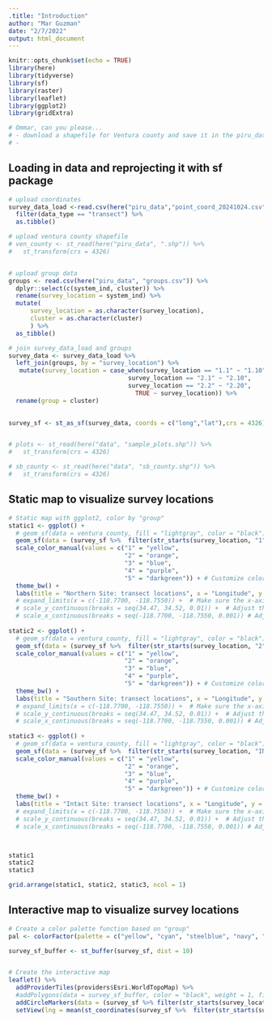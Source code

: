 ```yaml
---
.title: "Introduction"
author: "Mar Guzman"
date: "2/7/2022"
output: html_document
---
```


```r
knitr::opts_chunk$set(echo = TRUE)
library(here)
library(tidyverse)
library(sf)
library(raster)
library(leaflet)
library(ggplot2)
library(gridExtra)
```

```r

# Ommar, can you please...
# - download a shapefile for Ventura county and save it in the piru_data folder
# -  

```

## Loading in data and reprojecting it with sf package

```r

# upload coordinates 
survey_data_load <-read.csv(here("piru_data","point_coord_20241024.csv")) %>% 
  filter(data_type == "transect") %>% 
  as.tibble()

# upload ventura county shapefile
# ven_county <- st_read(here("piru_data", ".shp")) %>%
#   st_transform(crs = 4326)


# upload group data
groups <- read.csv(here("piru_data", "groups.csv")) %>% 
  dplyr::select(c(system_ind, cluster)) %>% 
  rename(survey_location = system_ind) %>% 
  mutate(
      survey_location = as.character(survey_location), 
      cluster = as.character(cluster)
      ) %>% 
  as_tibble() 

# join survey_data_load and groups
survey_data <- survey_data_load %>% 
  left_join(groups, by = "survey_location") %>%
   mutate(survey_location = case_when(survey_location == "1.1" ~ "1.10", # old ~ new
                                 survey_location == "2.1" ~ "2.10",
                                 survey_location == "2.2" ~ "2.20",
                                   TRUE ~ survey_location)) %>% 
  rename(group = cluster) 
  

survey_sf <- st_as_sf(survey_data, coords = c("long","lat"),crs = 4326)


# plots <- st_read(here("data", "sample_plots.shp")) %>% 
#   st_transform(crs = 4326)

# sb_county <- st_read(here("data", "sb_county.shp")) %>% 
#   st_transform(crs = 4326)

```

## Static map to visualize survey locations

```r

# Static map with ggplot2, color by "group"
static1 <- ggplot() +
  # geom_sf(data = ventura_county, fill = "lightgray", color = "black") +   # County shapefile
  geom_sf(data = (survey_sf %>%  filter(str_starts(survey_location, "1"))), aes(color = group), size = 3) +           # Survey locations, colored by group
  scale_color_manual(values = c("1" = "yellow", 
                                "2" = "orange", 
                                "3" = "blue", 
                                "4" = "purple", 
                                "5" = "darkgreen")) + # Customize colors for groups
  theme_bw() +
  labs(title = "Northern Site: transect locations", x = "Longitude", y = "Latitude") #+
  # expand_limits(x = c(-118.7700, -118.7550)) +  # Make sure the x-axis range includes your data points
  # scale_y_continuous(breaks = seq(34.47, 34.52, 0.01)) +  # Adjust the interval for the y-axis breaks
  # scale_x_continuous(breaks = seq(-118.7700, -118.7550, 0.001)) # Adjust the interval for the x-axis breaks
  
static2 <- ggplot() +
  # geom_sf(data = ventura_county, fill = "lightgray", color = "black") +   # County shapefile
  geom_sf(data = (survey_sf %>%  filter(str_starts(survey_location, "2"))), aes(color = group), size = 3) +           # Survey locations, colored by group
  scale_color_manual(values = c("1" = "yellow", 
                                "2" = "orange", 
                                "3" = "blue", 
                                "4" = "purple", 
                                "5" = "darkgreen")) + # Customize colors for groups
  theme_bw() +
  labs(title = "Southern Site: transect locations", x = "Longitude", y = "Latitude") # +
  # expand_limits(x = c(-118.7700, -118.7550)) +  # Make sure the x-axis range includes your data points
  # scale_y_continuous(breaks = seq(34.47, 34.52, 0.01)) +  # Adjust the interval for the y-axis breaks
  # scale_x_continuous(breaks = seq(-118.7700, -118.7550, 0.001)) # Adjust the interval for the x-axis breaks
  
static3 <- ggplot() +
  # geom_sf(data = ventura_county, fill = "lightgray", color = "black") +   # County shapefile
  geom_sf(data = (survey_sf %>%  filter(str_starts(survey_location, "INT"))), aes(color = group), size = 3) +           # Survey locations, colored by group
  scale_color_manual(values = c("1" = "yellow", 
                                "2" = "orange", 
                                "3" = "blue", 
                                "4" = "purple", 
                                "5" = "darkgreen")) + # Customize colors for groups
  theme_bw() +
  labs(title = "Intact Site: transect locations", x = "Longitude", y = "Latitude") # +
  # expand_limits(x = c(-118.7700, -118.7550)) +  # Make sure the x-axis range includes your data points
  # scale_y_continuous(breaks = seq(34.47, 34.52, 0.01)) +  # Adjust the interval for the y-axis breaks
  # scale_x_continuous(breaks = seq(-118.7700, -118.7550, 0.001)) # Adjust the interval for the x-axis breaks



static1
static2
static3

grid.arrange(static1, static2, static3, ncol = 1)
```

## Interactive map to visualize survey locations

```r

# Create a color palette function based on "group"
pal <- colorFactor(palette = c("yellow", "cyan", "steelblue", "navy", "darkgreen"), domain = survey_sf$group)

survey_sf_buffer <- st_buffer(survey_sf, dist = 10)


# Create the interactive map
leaflet() %>%
  addProviderTiles(providers$Esri.WorldTopoMap) %>% 
  #addPolygons(data = survey_sf_buffer, color = "black", weight = 1, fillColor = "lightgray") %>% # Add county boundaries
  addCircleMarkers(data = (survey_sf %>% filter(str_starts(survey_location, "1"))), radius = 5, color = ~pal(group), popup = ~paste("Site:", survey_location)) %>%
  setView(lng = mean(st_coordinates(survey_sf %>%  filter(str_starts(survey_location, "1")))[,1]), lat = mean(st_coordinates(survey_sf %>%  filter(str_starts(survey_location, "1")))[,2]), zoom = 17)
```

